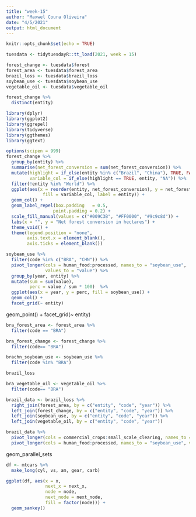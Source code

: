 ```yaml
---
title: "week-15"
author: "Maxwel Coura Oliveira"
date: "4/5/2021"
output: html_document
---
```


```r
knitr::opts_chunk$set(echo = TRUE)
```

```r
tuesdata <- tidytuesdayR::tt_load(2021, week = 15)

forest_change <- tuesdata$forest
forest_area <- tuesdata$forest_area
brazil_loss <- tuesdata$brazil_loss
soybean_use <- tuesdata$soybean_use
vegetable_oil <- tuesdata$vegetable_oil
```


```r
forest_change %>% 
  distinct(entity)
```


```r
library(dplyr)
library(ggplot2)
library(ggrepel)
library(tidyverse)
library(ggthemes)
library(ggtext)
```


```r
options(scipen = 999)
forest_change %>%
  group_by(entity) %>% 
  summarise(net_forest_conversion = sum(net_forest_conversion)) %>% 
  mutate(highlight = if_else(entity %in% c("Brazil", "China"), TRUE, FALSE),
         variable_col = if_else(highlight == TRUE, entity, "NA")) %>% 
  filter(!entity %in% "World") %>% 
  ggplot(aes(x = reorder(entity, net_forest_conversion), y = net_forest_conversion, 
              fill = variable_col, label = entity)) +
  geom_col() + 
  geom_label_repel(box.padding   = 0.5, 
                  point.padding = 0.2) +
  scale_fill_manual(values = c("#009C3B", "#FF0000", "#9c9c8d")) +
  labs(x = "", y = "Net forest conversion in hectares") +
  theme_void() +
  theme(legend.position = "none",
        axis.text.x = element_blank(),
        axis.ticks = element_blank())
```

```r
soybean_use %>% 
  filter(code %in% c("BRA", "CHN")) %>% 
  pivot_longer(cols = human_food:processed, names_to = "soybean_use",
               values_to = "value") %>% 
  group_by(year, entity) %>% 
  mutate(sum = sum(value),
         perc = value / sum * 100)  %>% 
  ggplot(aes(x = year, y = perc, fill = soybean_use)) +
  geom_col() +
  facet_grid(~ entity)
```

  
  geom_point() +
  facet_grid(~ entity)

```r
bra_forest_area <- forest_area %>% 
  filter(code == "BRA") 

bra_forest_change <- forest_change %>% 
  filter(code== "BRA")

brachn_soybean_use <- soybean_use %>% 
  filter(code %in% "BRA")

brazil_loss

bra_vegetable_oil <- vegetable_oil %>% 
  filter(code== "BRA")
```


```r
brazil_data <- brazil_loss %>% 
  right_join(forest_area, by = c("entity", "code", "year")) %>% 
  left_join(forest_change, by = c("entity", "code", "year")) %>% 
  left_join(soybean_use, by = c("entity", "code", "year")) %>% 
  left_join(vegetable_oil, by = c("entity", "code", "year"))
```


```r
brazil_data %>% 
  pivot_longer(cols = commercial_crops:small_scale_clearing, names_to = "type", values_to = "forest_loss") %>% 
  pivot_longer(cols = human_food:processed, names_to = "soybean_use", values_to = "soybean_use_ha")
```


geom_parallel_sets

```r
df <- mtcars %>%
  make_long(cyl, vs, am, gear, carb)

ggplot(df, aes(x = x, 
               next_x = next_x, 
               node = node, 
               next_node = next_node,
               fill = factor(node))) +
  geom_sankey()
```

